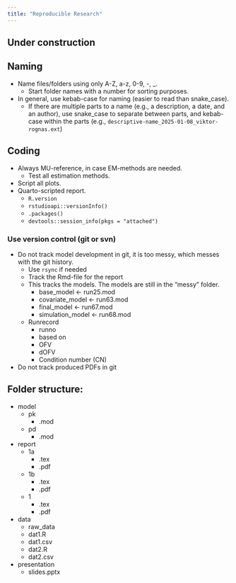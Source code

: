 ```yaml
---
title: "Reproducible Research"
---
```


:::{.callout-caution}
# Under construction
:::

## Naming

* Name files/folders using only A-Z, a-z, 0-9, -, _.
  * Start folder names with a number for sorting purposes.
* In general, use kebab-case for naming (easier to read than snake_case).
  * If there are multiple parts to a name (e.g., a description, a date, and an author), use snake_case to separate between parts, and kebab-case within the parts (e.g., `descriptive-name_2025-01-08_viktor-rognas.ext`)

## Coding

* Always MU-reference, in case EM-methods are needed.
  * Test all estimation methods.
* Script all plots.
* Quarto-scripted report.
  * `R.version`
  * `rstudioapi::versionInfo()`
  * `.packages()`
  * `devtools::session_info(pkgs = "attached")`

### Use version control (git or svn)

* Do not track model development in git, it is too messy, which messes with the git history.
  * Use `rsync` if needed
  * Track the Rmd-file for the report
  * This tracks the models. The models are still in the "messy" folder.
    * base_model <- run25.mod
    * covariate_model <- run63.mod
    * final_model <- run67.mod
    * simulation_model <- run68.mod
  * Runrecord
    * runno
    * based on
    * OFV
    * dOFV
    * Condition number (CN)
* Do not track produced PDFs in git

## Folder structure:

* model
  * pk
    * .mod
  * pd
    * .mod
* report
  * 1a
    * .tex
    * .pdf
  * 1b
    * .tex
    * .pdf
  * 1
    * .tex
    * .pdf
* data
  * raw_data
  * dat1.R
  * dat1.csv
  * dat2.R
  * dat2.csv
* presentation
  * slides.pptx
